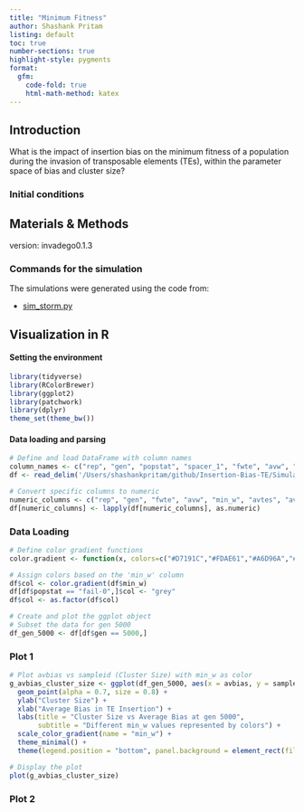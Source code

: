 ```yaml
---
title: "Minimum Fitness"
author: Shashank Pritam
listing: default
toc: true
number-sections: true
highlight-style: pygments
format: 
  gfm: 
    code-fold: true
    html-math-method: katex
---
```


## Introduction

What is the impact of insertion bias on the minimum fitness of a population during the invasion of transposable elements (TEs), within the parameter space of bias and cluster size?

### Initial conditions


## Materials & Methods

version: invadego0.1.3

### Commands for the simulation

The simulations were generated using the code from:

- [sim_storm.py](sim_storm.py)


## Visualization in R

#### Setting the environment
```r
library(tidyverse)
library(RColorBrewer)
library(ggplot2)
library(patchwork)
library(dplyr)
theme_set(theme_bw())
```


#### Data loading and parsing
```r

# Define and load DataFrame with column names
column_names <- c("rep", "gen", "popstat", "spacer_1", "fwte", "avw", "min_w", "avtes", "avpopfreq", "fixed", "spacer_2", "phase", "fwcli", "avcli", "fixcli", "spacer_3", "avbias", "3tot", "3cluster", "spacer_4", "sampleid")
df <- read_delim('/Users/shashankpritam/github/Insertion-Bias-TE/Simulation-Results_Files/simulation_storm/21thAug23at045659PM/combined.txt', delim='\t', col_names = column_names)

# Convert specific columns to numeric
numeric_columns <- c("rep", "gen", "fwte", "avw", "min_w", "avtes", "avpopfreq", "fixed", "fwcli", "avcli", "fixcli", "avbias", "sampleid")
df[numeric_columns] <- lapply(df[numeric_columns], as.numeric)
```

### Data Loading
```r
# Define color gradient functions
color.gradient <- function(x, colors=c("#D7191C","#FDAE61","#A6D96A","#1A9641"), colsteps=100) { colorRampPalette(colors) (colsteps) [ findInterval(x, seq(min(df$min_w),1.0, length.out=colsteps)) ] }

# Assign colors based on the 'min_w' column
df$col <- color.gradient(df$min_w)
df[df$popstat == "fail-0",]$col <- "grey"
df$col <- as.factor(df$col)

# Create and plot the ggplot object
# Subset the data for gen 5000
df_gen_5000 <- df[df$gen == 5000,]
```

### Plot 1
```r
# Plot avbias vs sampleid (Cluster Size) with min_w as color
g_avbias_cluster_size <- ggplot(df_gen_5000, aes(x = avbias, y = sampleid, color = min_w)) +
  geom_point(alpha = 0.7, size = 0.8) +
  ylab("Cluster Size") +
  xlab("Average Bias in TE Insertion") +
  labs(title = "Cluster Size vs Average Bias at gen 5000",
       subtitle = "Different min_w values represented by colors") +
  scale_color_gradient(name = "min_w") +
  theme_minimal() +
  theme(legend.position = "bottom", panel.background = element_rect(fill="grey90"))

# Display the plot
plot(g_avbias_cluster_size)
```

### Plot 2
